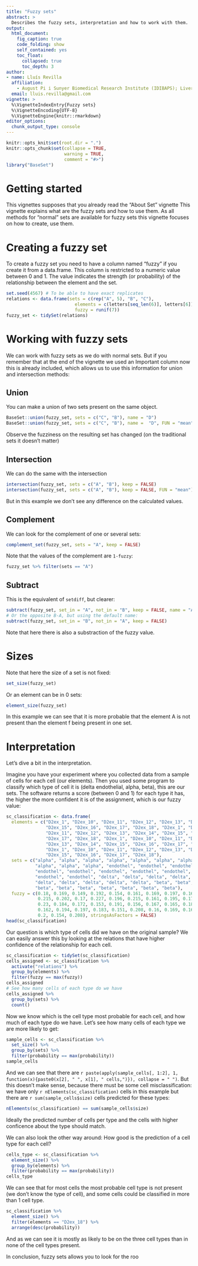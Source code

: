 ```yaml
---
title: "Fuzzy sets"
abstract: >
  Describes the fuzzy sets, interpretation and how to work with them.
output:
  html_document:
    fig_caption: true
    code_folding: show
    self_contained: yes
    toc_float:
      collapsed: true
      toc_depth: 3
author:
- name: Lluís Revilla
  affiliation: 
    - August Pi i Sunyer Biomedical Research Institute (IDIBAPS); Liver Unit, Hospital Clinic
  email: lluis.revilla@gmail.com
vignette: >
  %\VignetteIndexEntry{Fuzzy sets}
  %\VignetteEncoding{UTF-8}
  %\VignetteEngine{knitr::rmarkdown}
editor_options: 
  chunk_output_type: console
---
```


```r
knitr::opts_knit$set(root.dir = ".")
knitr::opts_chunk$set(collapse = TRUE, 
                      warning = TRUE,
                      comment = "#>")
library("BaseSet")
```


# Getting started

This vignettes supposes that you already read the "About Set" vignette
This vignette explains what are the fuzzy sets and how to use them. 
As all methods for "normal" sets are available for fuzzy sets this vignette focuses on how to create, use them.


# Creating a fuzzy set


To create a fuzzy set you need to have a column named "fuzzy" if you create it 
from a data.frame. This column is restricted to a numeric value between 0 and 1. 
The value indicates the strength (or probability) of the relationship between 
the element and the set. 

```r
set.seed(4567) # To be able to have exact replicates
relations <- data.frame(sets = c(rep("A", 5), "B", "C"),
                          elements = c(letters[seq_len(6)], letters[6]),
                          fuzzy = runif(7))
fuzzy_set <- tidySet(relations)
```


# Working with fuzzy sets

We can work with fuzzy sets as we do with normal sets. But if you remember that at the end of the vignette we used an Important column now this is already included, which allows us to use this information for union and intersection methods:

## Union

You can make a union of two sets present on the same object.

```r
BaseSet::union(fuzzy_set, sets = c("C", "B"), name = "D")
BaseSet::union(fuzzy_set, sets = c("C", "B"), name =  "D", FUN = "mean")
```

Observe the fuzziness on the resulting set has changed (on the traditional sets it doesn't matter)

## Intersection

We can do the same with the intersection

```r
intersection(fuzzy_set, sets = c("A", "B"), keep = FALSE)
intersection(fuzzy_set, sets = c("A", "B"), keep = FALSE, FUN = "mean")
```

But in this example we don't see any difference on the calculated values.

## Complement

We can look for the complement of one or several sets:

```r
complement_set(fuzzy_set, sets = "A", keep = FALSE)
```

Note that the values of the complement are `1-fuzzy`:

```r
fuzzy_set %>% filter(sets == "A")
```

## Subtract

This is the equivalent of `setdiff`, but clearer:

```r
subtract(fuzzy_set, set_in = "A", not_in = "B", keep = FALSE, name = "A-B")
# Or the opposite B-A, but using the default name:
subtract(fuzzy_set, set_in = "B", not_in = "A", keep = FALSE)
```

Note that here there is also a substraction of the fuzzy value.

# Sizes

Note that here the size of a set is not fixed:
```r
set_size(fuzzy_set)
```

Or an element can be in 0 sets:

```r
element_size(fuzzy_set)
```

In this example we can see that it is more probable that the element A is not 
present than the element f being present in one set. 

# Interpretation

Let's dive a bit in the interpretation.

Imagine you have your experiment where you collected data from a sample of cells for each cell (our elements). 
Then you used some program to classify which type of cell it is (delta endothelial, alpha, beta), this are our sets. 
The software returns a score (between 0 and 1) for each type it has, the higher the more confident it is of the assignment, which is our fuzzy value:

```r
sc_classification <- data.frame(
  elements = c("D2ex_1", "D2ex_10", "D2ex_11", "D2ex_12", "D2ex_13", "D2ex_14", 
               "D2ex_15", "D2ex_16", "D2ex_17", "D2ex_18", "D2ex_1", "D2ex_10", 
               "D2ex_11", "D2ex_12", "D2ex_13", "D2ex_14", "D2ex_15", "D2ex_16",
               "D2ex_17", "D2ex_18", "D2ex_1", "D2ex_10", "D2ex_11", "D2ex_12", 
               "D2ex_13", "D2ex_14", "D2ex_15", "D2ex_16", "D2ex_17", "D2ex_18", 
               "D2ex_1", "D2ex_10", "D2ex_11", "D2ex_12", "D2ex_13", "D2ex_14", 
               "D2ex_15", "D2ex_16", "D2ex_17", "D2ex_18"), 
  sets = c("alpha", "alpha", "alpha", "alpha", "alpha", "alpha", "alpha", 
           "alpha", "alpha", "alpha", "endothel", "endothel", "endothel", 
           "endothel", "endothel", "endothel", "endothel", "endothel", 
           "endothel", "endothel", "delta", "delta", "delta", "delta", "delta", 
           "delta", "delta", "delta", "delta", "delta", "beta", "beta", "beta", 
           "beta", "beta", "beta", "beta", "beta", "beta", "beta"), 
  fuzzy = c(0.18, 0.169, 0.149, 0.192, 0.154, 0.161, 0.169, 0.197, 0.162, 0.201, 
            0.215, 0.202, 0.17, 0.227, 0.196, 0.215, 0.161, 0.195, 0.178, 
            0.23, 0.184, 0.172, 0.153, 0.191, 0.156, 0.167, 0.165, 0.184, 
            0.162, 0.194, 0.197, 0.183, 0.151, 0.208, 0.16, 0.169, 0.169, 
            0.2, 0.154, 0.208), stringsAsFactors = FALSE)
head(sc_classification)
```

Our question is which type of cells did we have on the original sample?
We can easily answer this by looking at the relations that have higher confidence of the relationship for each cell.

```r
sc_classification <- tidySet(sc_classification)
cells_assigned <- sc_classification %>% 
  activate("relations") %>% 
  group_by(elements) %>% 
  filter(fuzzy == max(fuzzy))
cells_assigned
# See how many cells of each type do we have
cells_assigned %>% 
  group_by(sets) %>% 
  count()
```

Now we know which is the cell type most probable for each cell, and how much of each type do we have.
Let's see how many cells of each type we are more likely to get:

```r
sample_cells <- sc_classification %>% 
  set_size() %>% 
  group_by(sets) %>% 
  filter(probability == max(probability))
sample_cells
```

And we can see that there are `r paste(apply(sample_cells[, 1:2], 1, function(x){paste0(x[2], " ", x[1], " cells,")}), collapse = " ")`. 
But this doesn't make sense, because there must be some cell misclassification: we have only `r nElements(sc_classification)` cells in this example but there are `r sum(sample_cells$size)` cells predicted for these types:
```r
nElements(sc_classification) == sum(sample_cells$size)
```
Ideally the predicted number of cells per type and the cells with higher conficence about the type should match. 

We can also look the other way around: How good is the prediction of a cell type for each cell? 

```r
cells_type <- sc_classification %>% 
  element_size() %>% 
  group_by(elements) %>% 
  filter(probability == max(probability))
cells_type
```

We can see that for most cells the most probable cell type is not present (we don't know the type of cell), and some cells could be classified in more than 1 cell type.

```r
sc_classification %>% 
  element_size() %>% 
  filter(elements == "D2ex_18") %>% 
  arrange(desc(probability))
```

And as we can see it is mostly as likely to be on the three cell types than in none of the cell types present.

In conclusion, fuzzy sets allows you to look for the roo

